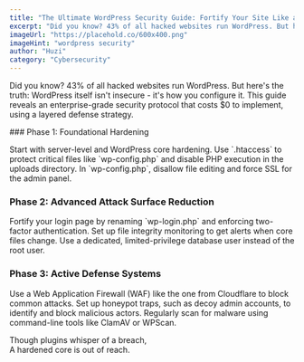 ```yaml
---
title: "The Ultimate WordPress Security Guide: Fortify Your Site Like a Cybersecurity Expert"
excerpt: "Did you know? 43% of all hacked websites run WordPress. But here's the truth: WordPress itself isn't insecure - it's how you configure it. This guide reveals the enterprise-grade security protocol that costs $0 to implement."
imageUrl: "https://placehold.co/600x400.png"
imageHint: "wordpress security"
author: "Huzi"
category: "Cybersecurity"
---
```


<p>Did you know? 43% of all hacked websites run WordPress. But here's the truth: WordPress itself isn't insecure - it's how you configure it. This guide reveals an enterprise-grade security protocol that costs $0 to implement, using a layered defense strategy.</p>
### Phase 1: Foundational Hardening
<p>Start with server-level and WordPress core hardening. Use `.htaccess` to protect critical files like `wp-config.php` and disable PHP execution in the uploads directory. In `wp-config.php`, disallow file editing and force SSL for the admin panel.</p>
      
### Phase 2: Advanced Attack Surface Reduction
<p>Fortify your login page by renaming `wp-login.php` and enforcing two-factor authentication. Set up file integrity monitoring to get alerts when core files change. Use a dedicated, limited-privilege database user instead of the root user.</p>

### Phase 3: Active Defense Systems
<p>Use a Web Application Firewall (WAF) like the one from Cloudflare to block common attacks. Set up honeypot traps, such as decoy admin accounts, to identify and block malicious actors. Regularly scan for malware using command-line tools like ClamAV or WPScan.</p>
      
<div className="italic text-center text-muted-foreground pt-4 border-t mt-8">
  Though plugins whisper of a breach,<br/>
  A hardened core is out of reach.
</div>

